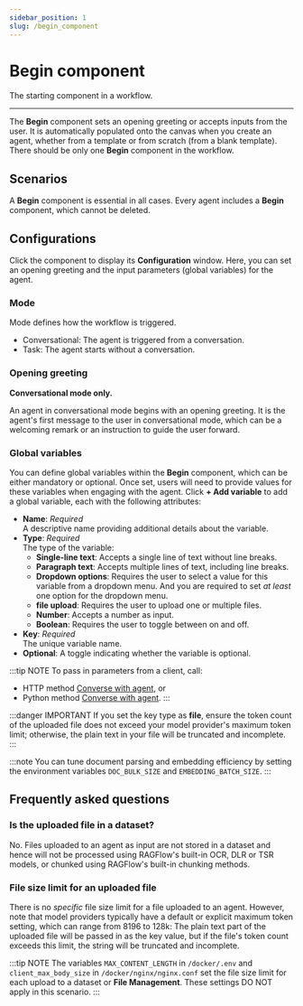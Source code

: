 ```yaml
---
sidebar_position: 1
slug: /begin_component
---
```


# Begin component

The starting component in a workflow.

---

The **Begin** component sets an opening greeting or accepts inputs from the user. It is automatically populated onto the canvas when you create an agent, whether from a template or from scratch (from a blank template). There should be only one **Begin** component in the workflow.

## Scenarios

A **Begin** component is essential in all cases. Every agent includes a **Begin** component, which cannot be deleted.

## Configurations

Click the component to display its **Configuration** window. Here, you can set an opening greeting and the input parameters (global variables) for the agent.

### Mode

Mode defines how the workflow is triggered.

- Conversational: The agent is triggered from a conversation.
- Task: The agent starts without a conversation.

### Opening greeting

**Conversational mode only.**

An agent in conversational mode begins with an opening greeting. It is the agent's first message to the user in conversational mode, which can be a welcoming remark or an instruction to guide the user forward.

### Global variables

You can define global variables within the **Begin** component, which can be either mandatory or optional. Once set, users will need to provide values for these variables when engaging with the agent. Click **+ Add variable** to add a global variable, each with the following attributes:

- **Name**: _Required_  
  A descriptive name providing additional details about the variable.  
- **Type**: _Required_  
  The type of the variable:
  - **Single-line text**: Accepts a single line of text without line breaks.
  - **Paragraph text**: Accepts multiple lines of text, including line breaks.
  - **Dropdown options**: Requires the user to select a value for this variable from a dropdown menu. And you are required to set _at least_ one option for the dropdown menu.
  - **file upload**: Requires the user to upload one or multiple files.
  - **Number**: Accepts a number as input.
  - **Boolean**: Requires the user to toggle between on and off.
- **Key**: _Required_  
  The unique variable name.
- **Optional**: A toggle indicating whether the variable is optional.

:::tip NOTE
To pass in parameters from a client, call:

- HTTP method [Converse with agent](../../../references/http_api_reference.md#converse-with-agent), or
- Python method [Converse with agent](../../../references/python_api_reference.md#converse-with-agent).
  :::

:::danger IMPORTANT
If you set the key type as **file**, ensure the token count of the uploaded file does not exceed your model provider's maximum token limit; otherwise, the plain text in your file will be truncated and incomplete.
:::

:::note
You can tune document parsing and embedding efficiency by setting the environment variables `DOC_BULK_SIZE` and `EMBEDDING_BATCH_SIZE`.
:::

## Frequently asked questions

### Is the uploaded file in a dataset?

No. Files uploaded to an agent as input are not stored in a dataset and hence will not be processed using RAGFlow's built-in OCR, DLR or TSR models, or chunked using RAGFlow's built-in chunking methods.

### File size limit for an uploaded file

There is no _specific_ file size limit for a file uploaded to an agent. However, note that model providers typically have a default or explicit maximum token setting, which can range from 8196 to 128k: The plain text part of the uploaded file will be passed in as the key value, but if the file's token count exceeds this limit, the string will be truncated and incomplete.

:::tip NOTE
The variables `MAX_CONTENT_LENGTH` in `/docker/.env` and `client_max_body_size` in `/docker/nginx/nginx.conf` set the file size limit for each upload to a dataset or **File Management**. These settings DO NOT apply in this scenario.
:::
